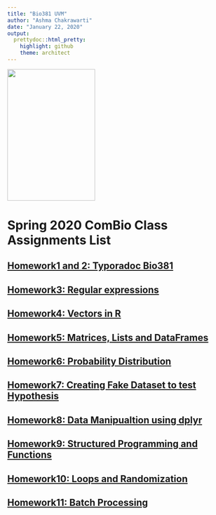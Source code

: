```yaml
---
title: "Bio381 UVM"
author: "Ashma Chakrawarti"
date: "January 22, 2020"
output: 
  prettydoc::html_pretty:
    highlight: github
    theme: architect
---
```


<img src="FemaleScience.jpg" width="200" height="300"/>

# Spring 2020 ComBio Class Assignments List

## __[Homework1 and 2: Typoradoc Bio381](Bio381.html)__

## __[Homework3: Regular expressions](Homework4.html)__

## __[Homework4: Vectors in R](Vector_in_R.html)__

## __[Homework5: Matrices, Lists and DataFrames](Matrix_List_DataFrames.html)__

## __[Homework6: Probability Distribution](Homework5.html)__

## __[Homework7: Creating Fake Dataset to test Hypothesis](Test_hypothesis.html)__

## __[Homework8: Data Manipualtion using dplyr](Data_Manipulation_dplyr.html)__

## __[Homework9: Structured Programming and Functions](Homework9.html)__

## __[Homework10: Loops and Randomization](For_loops.html)__

## __[Homework11: Batch Processing](Batch_Process.html)__
